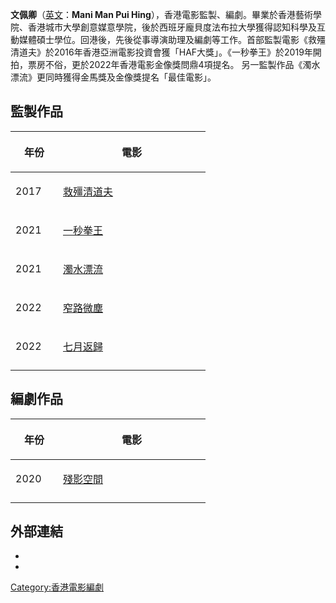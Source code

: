 
'''文佩卿'''（[[英文|英文]]：'''Mani Man Pui Hing'''），香港電影監製、編劇。畢業於香港藝術學院、香港城市大學創意媒意學院，後於西班牙龐貝度法布拉大學獲得認知科學及互動媒體碩士學位。回港後，先後從事導演助理及編劇等工作。首部監製電影《救殭清道夫》於2016年香港亞洲電影投資會獲「HAF大獎」。《一秒拳王》於2019年開拍，票房不俗，更於2022年香港電影金像獎問鼎4項提名。 另一監製作品《濁水漂流》更同時獲得金馬獎及金像獎提名「最佳電影」。

==監製作品==
{| class="wikitable" style="margin-right: 0;"
! width="60" | 年份
! width="220" | 電影
|-
|2017
|[[救殭清道夫|救殭清道夫]]
|-
| 2021
| [[一秒拳王|一秒拳王]]
|-
| 2021
| [[濁水漂流|濁水漂流]]
|-
| 2022
| [[窄路微塵|窄路微塵]]
|-
| 2022
| [[七月返歸|七月返歸]]
|-
|}

==編劇作品==
{| class="wikitable" style="margin-right: 0;"
! width="60" | 年份
! width="220" | 電影
|-
| 2020
| [[殘影空間|殘影空間]]
|-
|}

==外部連結==
* {{imdb name|5874857}}
* {{hkmdb name|62842}}

[[Category:香港電影編劇|Category:香港電影編劇]]